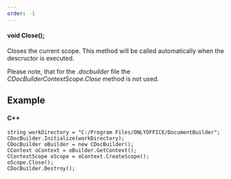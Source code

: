 ```yaml
---
order: -1
---
```

#### void Close();

Closes the current scope. This method will be called automatically when the descructor is executed.

Please note, that for the *.docbuilder* file the *CDocBuilderContextScope.Close* method is not used.

## Example

#### C++

```
string workDirectory = "C:/Program Files/ONLYOFFICE/DocumentBuilder";
CDocBuilder.Initialize(workDirectory);
CDocBuilder oBuilder = new CDocBuilder();
CContext oContext = oBuilder.GetContext();
CContextScope oScope = oContext.CreateScope();
oScope.Close();
CDocBuilder.Destroy();
```
